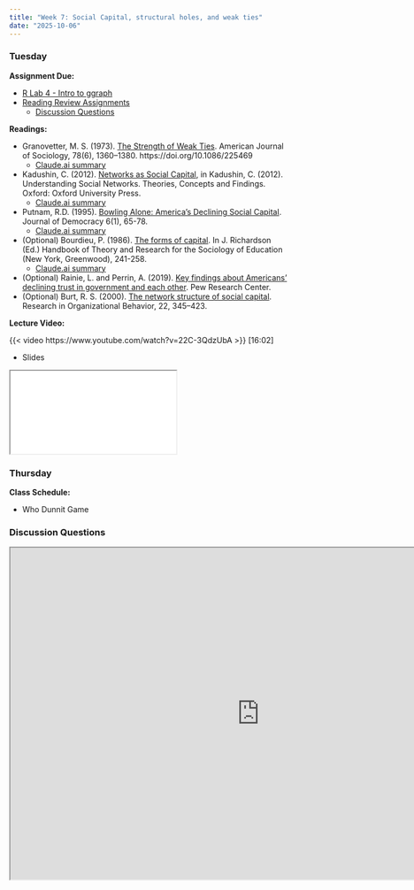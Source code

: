 ```yaml
---
title: "Week 7: Social Capital, structural holes, and weak ties"
date: "2025-10-06"
---
```


### Tuesday

**Assignment Due:**

* [R Lab 4 - Intro to ggraph](/assignments/r_lab_4_%E2%80%93_intro_to_ggraph.qmd)
* [Reading Review Assignments](/syllabus/syllabus.qmd#reading-review-assignments)
  * [Discussion Questions](#discussion-questions)

**Readings:** 

* Granovetter, M. S. (1973). [The Strength of Weak Ties](https://www-jstor-org.ezproxy.lib.purdue.edu/stable/2776392?sid=primo&seq=1#metadata_info_tab_contents). American Journal of Sociology, 78(6), 1360–1380. https://doi.org/10.1086/225469
  * [Claude.ai summary](./pages/granovetter-summary.qmd)
* Kadushin, C. (2012).  [Networks as Social Capital](https://ebookcentral.proquest.com/lib/purdue/reader.action?docID=829477&ppg=175), in Kadushin, C. (2012). Understanding Social Networks. Theories, Concepts and Findings. Oxford: Oxford University Press.
  * [Claude.ai summary](./pages/kadushin-summary.qmd)
* Putnam, R.D. (1995). [Bowling Alone: America's Declining Social Capital](https://muse.jhu.edu/article/16643). Journal of Democracy 6(1), 65-78.
  * [Claude.ai summary](./pages/Putnam-summary.qmd)

* (Optional) Bourdieu, P. (1986). [The forms of capital](https://www.marxists.org/reference/subject/philosophy/works/fr/bourdieu-forms-capital.htm). In J. Richardson (Ed.) Handbook of Theory and Research for the Sociology of Education (New York, Greenwood), 241-258.
  * [Claude.ai summary](./pages/Bourdieu-summary.html)
* (Optional) Rainie, L. and Perrin, A. (2019). [Key findings about Americans’ declining trust in government and each other](https://www.pewresearch.org/fact-tank/2019/07/22/key-findings-about-americans-declining-trust-in-government-and-each-other/). Pew Research Center.
* (Optional) Burt, R. S. (2000). [The network structure of social capital](https://www.sciencedirect.com/science/article/pii/S0191308500220091). Research in Organizational Behavior, 22, 345–423.

**Lecture Video:**

{{< video https://www.youtube.com/watch?v=22C-3QdzUbA >}} [16:02]

* Slides

<iframe class='slide-deck' src="/lectures/content_lectures/social_capital.html"></iframe>



### Thursday

**Class Schedule:**

* Who Dunnit Game

### Discussion Questions

<iframe src="https://pollev-embeds.com/discourses/roj4ODKmXZZgP8LdBKIzF/respond" width="900px" height="600px"></iframe>